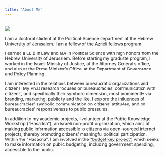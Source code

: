 ```yaml
---
title: "About Me"
---
```

<br>
![](saaralonbarkat.jpg)  
<br>
I am a doctoral student at the Political-Science department at the Hebrew University of Jerusalem. I am a fellow of [the Azrieli fellows program](http://fellows.azrielifoundation.org/). 

I earned a LL.B in Law and MA in Political Science with high honors from the Hebrew University of Jerusalem. Before starting my graduate program, I worked in the Israeli Ministry of Justice, at the Attorney General's office, and also at the Prime Minister's Office, at the Department of Governance and Policy Planning. 

I am interested in the relations between bureaucratic organizations and citizens. My Ph.D research focuses on bureaucracies' communication with citizens', and specifically their symbolic dimension, most prominently via branding, marketing, publicity and the like. I explore the influences of bureaucracies' symbolic communication on citizens' attitudes, and on bureaucracies' responsiveness to public pressures. 

In addition to my academic projects, I volunteer at the Public Knowledge Workshop ("Hasadna"), an Israeli non-profit organization, which aims at making public information accessible to citizens via open-sourced internet projects, thereby promoting citizens' meaningful political participation. Within the "Hasadna", I am involved in the ["budget key project"](www.obudget.org), which seeks to make information on public budgeting, including government spending, accessible to the public.